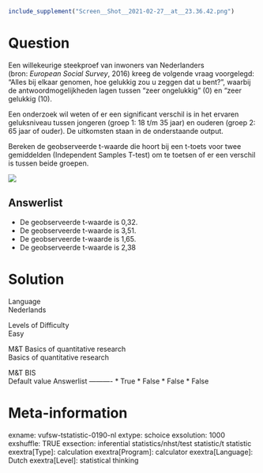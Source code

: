 ```r
include_supplement("Screen__Shot__2021-02-27__at__23.36.42.png")
```

Question
========
Een willekeurige steekproef van inwoners van Nederlanders
(bron: *European Social Survey*, 2016) kreeg de volgende vraag
voorgelegd: “Alles bij elkaar genomen, hoe gelukkig zou u zeggen dat u
bent?”, waarbij de antwoordmogelijkheden lagen tussen “zeer ongelukkig”
(0) en “zeer gelukkig (10).  
  
Een onderzoek wil weten of er een significant verschil is in het ervaren
geluksniveau tussen jongeren (groep 1: 18 t/m 35 jaar) en ouderen (groep
2: 65 jaar of ouder). De uitkomsten staan in de onderstaande output.  
  
Bereken de geobserveerde t-waarde die hoort bij een t-toets voor twee
gemiddelden (Independent Samples T-test) om te toetsen of er een
verschil is tussen beide groepen.  
  
![](Screen__Shot__2021-02-27__at__23.36.42.png)

Answerlist
----------
* De geobserveerde t-waarde is 0,32.
* De geobserveerde t-waarde is 3,51.
* De geobserveerde t-waarde is 1,65.
* De geobserveerde t-waarde is 2,38

Solution
========











Language  
Nederlands

Levels of Difficulty  
Easy

M&T Basics of quantitative research  
Basics of quantitative research

M&T BIS  
Default value
Answerlist
----------
* True
* False
* False
* False

Meta-information
================
exname: vufsw-tstatistic-0190-nl
extype: schoice
exsolution: 1000
exshuffle: TRUE
exsection: inferential statistics/nhst/test statistic/t statistic
exextra[Type]: calculation
exextra[Program]: calculator
exextra[Language]: Dutch
exextra[Level]: statistical thinking


